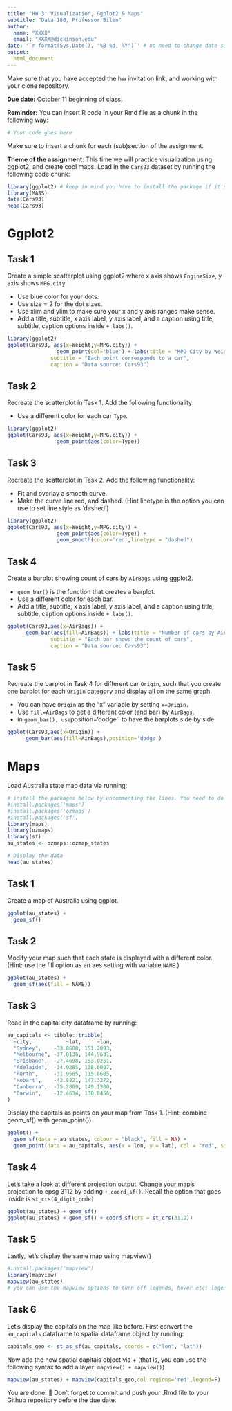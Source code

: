 ```yaml
---
title: "HW 3: Visualization, Ggplot2 & Maps"
subtitle: "Data 180, Professor Bilen"
author: 
  name: "XXXX"
  email: "XXXX@dickinson.edu"
date: '`r format(Sys.Date(), "%B %d, %Y")`' # no need to change date since this line grabs today's date
output: 
  html_document
---
```


Make sure that you have accepted the hw invitation link, and working with your clone repository.

**Due date:** October 11 beginning of class.

**Reminder:** You can insert R code in your Rmd file as a chunk in the following way:
```r
# Your code goes here
```
Make sure to insert a chunk for each (sub)section of the assignment.

**Theme of the assignment**: This time we will practice visualization using ggplot2, and create cool maps. Load in the `Cars93` dataset by running the following code chunk:

```r
library(ggplot2) # keep in mind you have to install the package if it's not installed in your machine
library(MASS)
data(Cars93)
head(Cars93)
```

# Ggplot2

## Task 1
Create a simple scatterplot using ggplot2 where x axis shows `EngineSize`, y axis shows `MPG.city`.

* Use blue color for your dots.
* Use size = 2 for the dot sizes.
* Use xlim and ylim to make sure your x and y axis ranges make sense.
* Add a title, subtitle, x axis label, y axis label, and a caption using title, subtitle, caption options inside `+ labs()`.

 
```r
library(ggplot2)
ggplot(Cars93, aes(x=Weight,y=MPG.city)) + 
                geom_point(col='blue') + labs(title = "MPG City by Weight",
              subtitle = "Each point corresponds to a car",
              caption = "Data source: Cars93")
```

## Task 2
Recreate the scatterplot in Task 1. Add the following functionality:

* Use a different color for each car `Type`.
```r
library(ggplot2)
ggplot(Cars93, aes(x=Weight,y=MPG.city)) + 
                geom_point(aes(color=Type))
```

## Task 3
Recreate the scatterplot in Task 2. Add the following functionality:

* Fit and overlay a smooth curve.
* Make the curve line red, and dashed. (Hint linetype is the option you can use to set line style as 'dashed')

```r
library(ggplot2)
ggplot(Cars93, aes(x=Weight,y=MPG.city)) + 
                geom_point(aes(color=Type)) +
                geom_smooth(color='red',linetype = "dashed") 
```

## Task 4
Create a barplot showing count of cars by `AirBags` using ggplot2.

* `geom_bar()` is the function that creates a barplot.
* Use a different color for each bar.
* Add a title, subtitle, x axis label, y axis label, and a caption using title, subtitle, caption options inside `+ labs()`.

```r
ggplot(Cars93,aes(x=AirBags)) +
      geom_bar(aes(fill=AirBags)) + labs(title = "Number of cars by AirBag",
              subtitle = "Each bar shows the count of cars",
              caption = "Data source: Cars93")
```

## Task 5
Recreate the barplot in Task 4 for different car `Origin`, such that you create one barplot for each `Origin` category and display all on the same graph.

* You can have `Origin` as the "x" variable by setting `x=Origin.`
* Use `fill=AirBags` to get a different color (and bar) by `AirBags`.
* in `geom_bar(), use `position='dodge'` to have the barplots side by side.

```r
ggplot(Cars93,aes(x=Origin)) +
      geom_bar(aes(fill=AirBags),position='dodge')
```

# Maps
Load Australia state map data via running:
```r
# install the packages below by uncommenting the lines. You need to do this only once.
#install.packages('maps')
#install.packages('ozmaps')
#install.packages('sf')
library(maps)
library(ozmaps)
library(sf)
au_states <- ozmaps::ozmap_states

# Display the data
head(au_states)
```

## Task 1
Create a map of Australia using ggplot.
```r
ggplot(au_states) + 
  geom_sf()
```

## Task 2
Modify your map such that each state is displayed with a different color. (Hint: use the fill option as an aes setting with variable `NAME`.)
```r
ggplot(au_states) + 
  geom_sf(aes(fill = NAME))
```
## Task 3
Read in the capital city dataframe by running:
```r
au_capitals <- tibble::tribble( 
  ~city,           ~lat,     ~lon,
  "Sydney",    -33.8688, 151.2093,  
  "Melbourne", -37.8136, 144.9631, 
  "Brisbane",  -27.4698, 153.0251, 
  "Adelaide",  -34.9285, 138.6007, 
  "Perth",     -31.9505, 115.8605, 
  "Hobart",    -42.8821, 147.3272, 
  "Canberra",  -35.2809, 149.1300, 
  "Darwin",    -12.4634, 130.8456, 
)
```

Display the capitals as points on your map from Task 1. (Hint: combine geom_sf() with geom_point())

```r
ggplot() + 
  geom_sf(data = au_states, colour = "black", fill = NA) + 
  geom_point(data = au_capitals, aes(x = lon, y = lat), col = "red", size=2)
```


## Task 4
Let's take a look at different projection output. Change your map's projection to epsg 3112 by adding `+ coord_sf()`. Recall the option that goes inside is `st_crs(4_digit_code)`
```r
ggplot(au_states) + geom_sf()
ggplot(au_states) + geom_sf() + coord_sf(crs = st_crs(3112))
```

## Task 5
Lastly, let's display the same map using mapview()

```r
#install.packages('mapview')
library(mapview)
mapview(au_states)
# you can use the mapview options to turn off legends, hover etc: legend = FALSE, label = FALSE, popup = FALSE
```

## Task 6
Let's display the capitals on the map like before. First convert the `au_capitals` dataframe to spatial dataframe object by running:
```r
capitals_geo <- st_as_sf(au_capitals, coords = c("lon", "lat"))
```

Now add the new spatial capitals object via + (that is, you can use the following syntax to add a layer: `mapview() + mapview()`)

```r
mapview(au_states) + mapview(capitals_geo,col.regions='red',legend=F)
```



You are done! 🏁 Don't forget to commit and push your .Rmd file to your Github repository before the due date.


